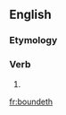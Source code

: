 ==English==

===Etymology===
{{suffix|bound|eth}}

===Verb===
{{en-verb form}}

# {{en-archaic third-person singular of|bound}}

[[fr:boundeth]]